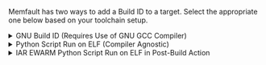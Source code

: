 Memfault has two ways to add a Build ID to a target. Select the appropriate one
below based on your toolchain setup.

<details>
  <summary>GNU Build ID (Requires Use of GNU GCC Compiler)</summary>

1. Add `-Wl,--build-id` to flags passed to linker via GCC
2. Add `#define MEMFAULT_USE_GNU_BUILD_ID 1` to
   `third_party/memfault/memfault_platform_config.h`
3. Add the following snippet to your projects linker script (`.ld` file) where
   "FLASH" below will match the name of the MEMORY section read-only data and
   text is placed in.

```linker-script
    .note.gnu.build-id :
    {
        __start_gnu_build_id_start = .;
        KEEP(*(.note.gnu.build-id))
    } > <YOUR_FLASH_SECTION>
```

:::info

Be sure to update `\<YOUR_FLASH_SECTION\>` to match the name of the section
`.text` is placed in!

:::

The `.note.gnu.build-id` output section name is used to locate the build id when
the symbol file is uploaded. The `__start_gnu_build_id_start` identifier is used
at compile time by the SDK for populating the build id.

</details>

<details>
  <summary>Python Script Run on ELF (Compiler Agnostic)</summary>

Update your build system to invoke the `scripts/fw_build_id.py` script on your
ELF as part of a post-build step.

For example, using CMake, this can be achieved by adding a custom command to the
target:

```cmake
add_custom_command(TARGET ${YOUR_EXECUTABLE_NAME} POST_BUILD
  COMMAND python ${MEMFAULT_SDK_ROOT}/scripts/fw_build_id.py ${YOUR_EXECUTABLE_NAME}
)
```

:::info

The script depends on `pyelftools` so make sure you have run
`pip install pyelftools` or added to your `requirements.txt`

:::

</details>

<details>
  <summary>IAR EWARM Python Script Run on ELF in Post-Build Action</summary>

1. install python (eg python3.9 from the Microsoft app store)
2. install the `pyelftools` python package by:

   1. open git bash or cmd.exe
   2. `python3.9.exe -m pip install pyelftools==0.27`

3. then add the appropriate post-build action, for example:

   ```bash
   # double check the path to the `fw_build_id.py` script
   python3.9.exe $PROJ_DIR$/third-party/memfault-firmware-sdk/scripts/fw_build_id.py $TARGET_PATH$
   ```

   [![/img/docs/mcu/iar-post-build-id.png](/img/docs/mcu/iar-post-build-id.png)](/img/docs/mcu/iar-post-build-id.png)

</details>
